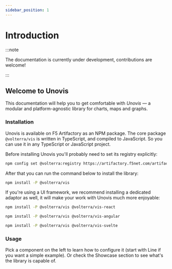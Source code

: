```yaml
---
sidebar_position: 1
---
```



# Introduction

:::note

The documentation is currently under development, contributions are welcome!

:::

## Welcome to Unovis

This documentation will help you to get comfortable with *Unovis* — a modular and platform-agnostic library for charts, maps and graphs.

### Installation
Unovis is available on F5 Artifactory as an NPM package. The core package `@volterra/vis` is written in TypeScript,
and compiled to JavaScript. So you can use it in any TypeScript or JavaScript project.

Before installing Unovis you'll probably need to set its registry explicitly:
```bash
npm config set @volterra:registry https://artifactory.f5net.com/artifactory/api/npm/f5-volterra-vis-npm/
```

After that you can run the command below to install the library:
```bash
npm install -P @volterra/vis
```

If you're using a UI framework, we recommend installing a dedicated adaptor as well, it will make your work with
Unovis much more enjoyable:

<Tabs>
  <TabItem value="react" label="React" default>

```bash
npm install -P @volterra/vis @volterra/vis-react
```

  </TabItem>
  <TabItem value="angular" label="Angular">

```bash
npm install -P @volterra/vis @volterra/vis-angular
```

  </TabItem>
  <TabItem value="svelte" label="Svelte">

```bash
npm install -P @volterra/vis @volterra/vis-svelte
```
  </TabItem>
</Tabs>

### Usage
Pick a component on the left to learn how to configure it (start with <Link to="/docs/xy-charts/Line">Line</Link> if you
want a simple example). Or check the <Link to="https://f5-innersourcing.pages.gitswarm.f5net.com/unovis/showcase">Showcase</Link>
section to see what's the library is capable of.


